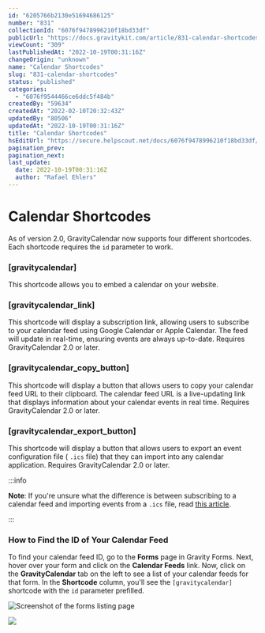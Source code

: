 ```yaml
---
id: "6205766b2130e51694686125"
number: "831"
collectionId: "6076f9478996210f18bd33df"
publicUrl: "https://docs.gravitykit.com/article/831-calendar-shortcodes"
viewCount: "309"
lastPublishedAt: "2022-10-19T00:31:16Z"
changeOrigin: "unknown"
name: "Calendar Shortcodes"
slug: "831-calendar-shortcodes"
status: "published"
categories: 
  - "6076f9544466ce6ddc5f484b"
createdBy: "59634"
createdAt: "2022-02-10T20:32:43Z"
updatedBy: "80506"
updatedAt: "2022-10-19T00:31:16Z"
title: "Calendar Shortcodes"
hsEditUrl: "https://secure.helpscout.net/docs/6076f9478996210f18bd33df/article/6205766b2130e51694686125"
pagination_prev: 
pagination_next: 
last_update:
  date: 2022-10-19T00:31:16Z
  author: "Rafael Ehlers"
---
```


# Calendar Shortcodes

As of version 2.0, GravityCalendar now supports four different shortcodes. Each shortcode requires the `id` parameter to work.

###  \[gravitycalendar\]

This shortcode allows you to embed a calendar on your website.

### \[gravitycalendar\_link\]

This shortcode will display a subscription link, allowing users to subscribe to your calendar feed using Google Calendar or Apple Calendar. The feed will update in real-time, ensuring events are always up-to-date. Requires GravityCalendar 2.0 or later.

### \[gravitycalendar\_copy\_button\]

This shortcode will display a button that allows users to copy your calendar feed URL to their clipboard. The calendar feed URL is a live-updating link that displays information about your calendar events in real time. Requires GravityCalendar 2.0 or later.

### \[gravitycalendar\_export\_button\]

This shortcode will display a button that allows users to export an event configuration file ( `.ics` file) that they can import into any calendar application. Requires GravityCalendar 2.0 or later.


:::info

**Note**: If you're unsure what the difference is between subscribing to a calendar feed and importing events from a `.ics` file, read [this article](https://docs.gravitykit.com/article/829-subscribing-vs-downloading).

:::

 ### How to Find the ID of Your Calendar Feed

To find your calendar feed ID, go to the **Forms** page in Gravity Forms. Next, hover over your form and click on the **Calendar Feeds** link. Now, click on the **GravityCalendar** tab on the left to see a list of your calendar feeds for that form. In the **Shortcode** column, you'll see the `[gravitycalendar]` shortcode with the `id` parameter prefilled.

![Screenshot of the forms listing page](https://s3.amazonaws.com/helpscout.net/docs/assets/54c58489e4b051242988532c/images/634f3d22927a2c1634dfba0d/file-yEV0GJ96Bb.png)

![](https://s3.amazonaws.com/helpscout.net/docs/assets/54c58489e4b051242988532c/images/634f44d6de258f5018eb58bc/file-lL5kiynRZA.png)